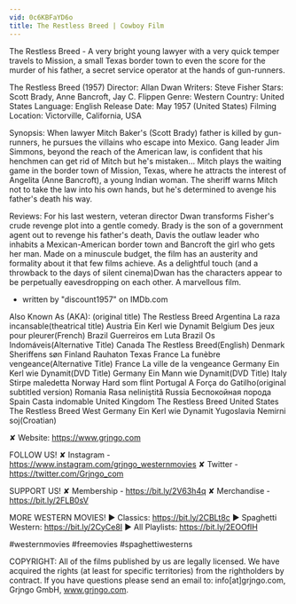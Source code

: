 ```yaml
---
vid: 0c6KBFaYD6o
title: The Restless Breed | Cowboy Film
---
```


The Restless Breed - A very bright young lawyer with a very quick temper travels to Mission, a small Texas border town to even the score for the murder of his father, a secret service operator at the hands of gun-runners.

The Restless Breed (1957)
Director: Allan Dwan
Writers: Steve Fisher
Stars: Scott Brady, Anne Bancroft, Jay C. Flippen
Genre: Western
Country: United States
Language: English
Release Date: May 1957 (United States)
Filming Location: Victorville, California, USA

Synopsis:
When lawyer Mitch Baker's (Scott Brady) father is killed by gun-runners, he pursues the villains who escape into Mexico. Gang leader Jim Simmons, beyond the reach of the American law, is confident that his henchmen can get rid of Mitch but he's mistaken... Mitch plays the waiting game in the border town of Mission, Texas, where he attracts the interest of Angelita (Anne Bancroft), a young Indian woman. The sheriff warns Mitch not to take the law into his own hands, but he's determined to avenge his father's death his way.

Reviews:
For his last western, veteran director Dwan transforms Fisher's crude revenge plot into a gentle comedy. Brady is the son of a government agent out to revenge his father's death, Davis the outlaw leader who inhabits a Mexican-American border town and Bancroft the girl who gets her man. Made on a minuscule budget, the film has an austerity and formality about it that few films achieve. As a delightful touch (and a throwback to the days of silent cinema)Dwan has the characters appear to be perpetually eavesdropping on each other. A marvellous film.
- written by "discount1957" on IMDb.com

Also Known As (AKA):
(original title) The Restless Breed
Argentina La raza incansable(theatrical title)
Austria Ein Kerl wie Dynamit
Belgium Des jeux pour pleurer(French)
Brazil Guerreiros em Luta
Brazil Os Indomáveis(Alternative Title)
Canada The Restless Breed(English)
Denmark Sheriffens søn
Finland Rauhaton Texas
France La funèbre vengeance(Alternative Title)
France La ville de la vengeance
Germany Ein Kerl wie Dynamit(DVD Title)
Germany Ein Mann wie Dynamit(DVD Title)
Italy Stirpe maledetta
Norway Hard som flint
Portugal A Força do Gatilho(original subtitled version)
Romania Rasa neliniştită
Russia Беспокойная порода
Spain Casta indomable
United Kingdom The Restless Breed
United States The Restless Breed
West Germany Ein Kerl wie Dynamit
Yugoslavia Nemirni soj(Croatian)

✘ Website: https://www.grjngo.com

FOLLOW US!
✘ Instagram - https://www.instagram.com/grjngo_westernmovies
✘ Twitter - https://twitter.com/Grjngo_com

SUPPORT US!
✘ Membership - https://bit.ly/2V63h4q
✘ Merchandise - https://bit.ly/2FLB0sV

MORE WESTERN MOVIES! 
► Classics: https://bit.ly/2CBLt8c 
► Spaghetti Western: https://bit.ly/2CyCe8I 
► All Playlists: https://bit.ly/2EOOfIH 

#westernmovies #freemovies #spaghettiwesterns

COPYRIGHT: All of the films published by us are legally licensed. We have acquired the rights (at least for specific territories) from the rightholders by contract. If you have questions please send an email to: info[at]grjngo.com, Grjngo GmbH, www.grjngo.com.